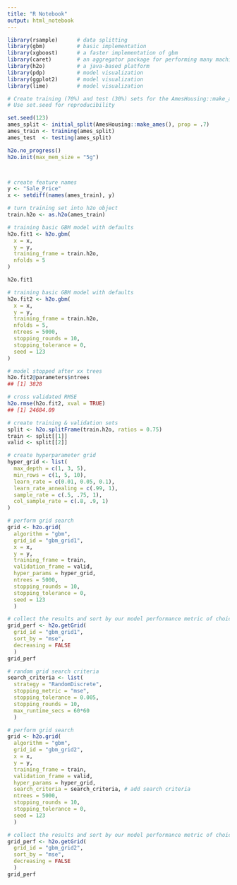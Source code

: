 ```yaml
---
title: "R Notebook"
output: html_notebook
---
```



```r
library(rsample)      # data splitting 
library(gbm)          # basic implementation
library(xgboost)      # a faster implementation of gbm
library(caret)        # an aggregator package for performing many machine learning models
library(h2o)          # a java-based platform
library(pdp)          # model visualization
library(ggplot2)      # model visualization
library(lime)         # model visualization
```


```r
# Create training (70%) and test (30%) sets for the AmesHousing::make_ames() data.
# Use set.seed for reproducibility

set.seed(123)
ames_split <- initial_split(AmesHousing::make_ames(), prop = .7)
ames_train <- training(ames_split)
ames_test  <- testing(ames_split)
```


```r
h2o.no_progress()
h2o.init(max_mem_size = "5g")



# create feature names
y <- "Sale_Price"
x <- setdiff(names(ames_train), y)

# turn training set into h2o object
train.h2o <- as.h2o(ames_train)

# training basic GBM model with defaults
h2o.fit1 <- h2o.gbm(
  x = x,
  y = y,
  training_frame = train.h2o,
  nfolds = 5
)
```
```r
h2o.fit1
```

```r
# training basic GBM model with defaults
h2o.fit2 <- h2o.gbm(
  x = x,
  y = y,
  training_frame = train.h2o,
  nfolds = 5,
  ntrees = 5000,
  stopping_rounds = 10,
  stopping_tolerance = 0,
  seed = 123
)

# model stopped after xx trees
h2o.fit2@parameters$ntrees
## [1] 3828

# cross validated RMSE
h2o.rmse(h2o.fit2, xval = TRUE)
## [1] 24684.09
```
```r
# create training & validation sets
split <- h2o.splitFrame(train.h2o, ratios = 0.75)
train <- split[[1]]
valid <- split[[2]]

# create hyperparameter grid
hyper_grid <- list(
  max_depth = c(1, 3, 5),
  min_rows = c(1, 5, 10),
  learn_rate = c(0.01, 0.05, 0.1),
  learn_rate_annealing = c(.99, 1),
  sample_rate = c(.5, .75, 1),
  col_sample_rate = c(.8, .9, 1)
)

# perform grid search 
grid <- h2o.grid(
  algorithm = "gbm",
  grid_id = "gbm_grid1",
  x = x, 
  y = y, 
  training_frame = train,
  validation_frame = valid,
  hyper_params = hyper_grid,
  ntrees = 5000,
  stopping_rounds = 10,
  stopping_tolerance = 0,
  seed = 123
  )

# collect the results and sort by our model performance metric of choice
grid_perf <- h2o.getGrid(
  grid_id = "gbm_grid1", 
  sort_by = "mse", 
  decreasing = FALSE
  )
grid_perf
```

```r
# random grid search criteria
search_criteria <- list(
  strategy = "RandomDiscrete",
  stopping_metric = "mse",
  stopping_tolerance = 0.005,
  stopping_rounds = 10,
  max_runtime_secs = 60*60
  )

# perform grid search 
grid <- h2o.grid(
  algorithm = "gbm",
  grid_id = "gbm_grid2",
  x = x, 
  y = y, 
  training_frame = train,
  validation_frame = valid,
  hyper_params = hyper_grid,
  search_criteria = search_criteria, # add search criteria
  ntrees = 5000,
  stopping_rounds = 10,
  stopping_tolerance = 0,
  seed = 123
  )

# collect the results and sort by our model performance metric of choice
grid_perf <- h2o.getGrid(
  grid_id = "gbm_grid2", 
  sort_by = "mse", 
  decreasing = FALSE
  )
grid_perf
```


